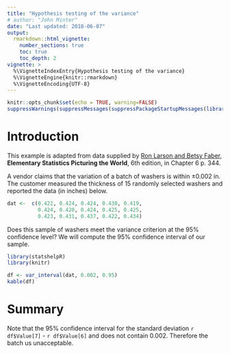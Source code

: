 ```yaml
---
title: "Hypothesis testing of the variance"
# author: "John Minter"
date: "Last updated: 2018-06-07"
output:
  rmarkdown::html_vignette:
    number_sections: true
    toc: true
    toc_depth: 2
vignette: >
  %\VignetteIndexEntry{Hypothesis testing of the variance}
  %\VignetteEngine{knitr::rmarkdown}
  %\VignetteEncoding{UTF-8}
---
```



```r
knitr::opts_chunk$set(echo = TRUE, warning=FALSE)
suppressWarnings(suppressMessages(suppressPackageStartupMessages(library(ggplot2))))
```
# Introduction

This example is adapted from data supplied by
[Ron Larson and Betsy Faber](https://www.amazon.com/Elementary-Statistics-Picturing-World-6th/dp/0321911210), **Elementary Statistics Picturing the World**, 6th edition,
in Chapter 6 p. 344.

A vendor claims that the variation of a batch of washers is within
$\pm 0.002$ in. The customer measured the thickness of 15 randomly
selected washers and reported the data (in inches) below.

```r
dat <-	c(0.422, 0.424, 0.424, 0.430, 0.419,
		  0.424, 0.420, 0.424, 0.425, 0.425,
		  0.423, 0.431, 0.437, 0.422, 0.434)
```
Does this sample of washers meet the variance criterion at the 
95% confidence level? We will compute the 95% confidence interval
of our sample.

```r
library(statshelpR)
library(knitr)

df <- var_interval(dat, 0.002, 0.95)
kable(df)
```

# Summary

Note that the 95% confidence interval for the standard deviation
`r df$Value[7]` - `r df$Value[6]` and does not contain 0.002. Therefore
the batch us unacceptable.
